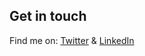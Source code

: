 ## Get in touch

Find me on: [Twitter](https://twitter.com/regishani) & [LinkedIn](https://www.linkedin.com/in/regina-zhyldyzbekova/)
